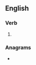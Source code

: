 ==English==

===Verb===
{{head|en|verb form}}

# {{en-past of|snowshoe}}

===Anagrams===
* {{anagrams|en|a=dehnoossw|hoses down}}